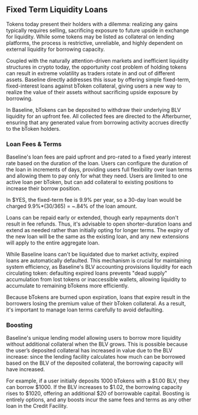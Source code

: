 

## Fixed Term Liquidity Loans

Tokens today present their holders with a dilemma: realizing any gains typically requires selling, 
sacrificing exposure to future upside in exchange for liquidity. While some tokens may be listed as 
collateral on lending platforms, the process is restrictive, unreliable, and highly dependent on 
external liquidity for borrowing capacity.

Coupled with the naturally attention-driven markets and inefficient liquidity structures in crypto today, 
the opportunity cost problem of holding tokens can result in extreme volatility as traders rotate in and 
out of different assets. Baseline directly addresses this issue by offering simple fixed-term, fixed-interest
loans against bToken collateral, giving users a new way to realize the value of their assets without
sacrificing upside exposure by borrowing. 
 
In Baseline, bTokens can be deposited to withdraw their underlying BLV liquidity for an upfront fee. 
All collected fees are directed to the Afterburner, ensuring that any generated value from borrowing 
activity accrues directly to the bToken holders.


### Loan Fees & Terms

Baseline's loan fees are paid upfront and pro-rated to a fixed yearly interest rate based on the duration of 
the loan. Users can configure the duration of the loan in increments of days, providing users full flexibility 
over loan terms and allowing them to pay only for what they need. Users are limited to one active loan per bToken, 
but can add collateral to existing positions to increase their borrow position. 

<Callout>
    In $YES, the fixed-term fee is 9.9% per year, so a 30-day loan would be charged 9.9%*(30/365) = ~.84% of 
    the loan amount.
</Callout>

Loans can be repaid early or extended, though early repayments don't result in fee refunds. Thus, it's advisable 
to open shorter-duration loans and extend as needed rather than initially opting for longer terms. The expiry of 
the new loan will be the same as the existing loan, and any new extensions will apply to the entire aggregate loan.

While Baseline loans can't be liquidated due to market activity, expired loans are automatically defaulted. 
This mechanism is crucial for maintaining system efficiency, as Baseline's BLV accounting provisions liquidity 
for each circulating token: defaulting expired loans prevents "dead supply" accumulation from lost tokens or 
inaccessible wallets, allowing liquidity to accumulate to remaining bTokens more efficiently. 

<Callout>
    Because bTokens are burned upon expiration, loans that expire result in the borrowers losing the premium 
    value of their bToken collateral. As a result, it's important to manage loan terms carefully to avoid defaulting.
</Callout>

### Boosting

Baseline's unique lending model allowing users to borrow more liquidity without additional collateral when the 
BLV grows. This is possible because the user’s deposited collateral has increased in value due to the BLV increase: 
since the lending facility calculates how much can be borrowed based on the BLV of the deposited collateral, 
the borrowing capacity will have increased. 

For example, if a user initially deposits 1000 bTokens with a $1.00 BLV, they can borrow $1000. If the BLV increases 
to $1.02, the borrowing capacity rises to $1020, offering an additional $20 of borrowable capital. Boosting is entirely
options, and any boosts incur the same fees and terms as any other loan in the Credit Facility.
